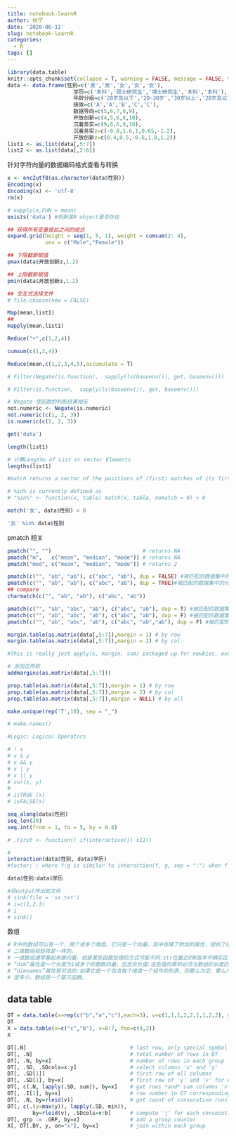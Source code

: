 ```yaml
---
title: notebook-learnR
author: 秋宁
date: '2020-06-11'
slug: notebook-learnR
categories:
  - R
tags: []
---
```


```r
library(data.table)
knitr::opts_chunk$set(collapse = T, warning = FALSE, message = FALSE, tidy = T,comment='~#',prompt=TRUE)
data <- data.frame(性别=c('男','男','女','女','女'),
                     学历=c('本科','硕士研究生','博士研究生','本科','本科'),
                     年龄分组=c('20岁及以下','20~30岁','30岁以上','20岁及以下','20岁及以下'),
                     绩效=c('A','A','B','C','C'),
                     数据导向=c(5,6,7,8,9),
                     开放创新=c(4,5,6,8,10),
                     沉着务实=c(9,6,6,9,10),
                     沉着务实z=c(-0.8,1.6,1,0.65,-1.2),
                     开放创新z=c(0.4,0.5,-0.6,1.8,1.2))
list1 <- as.list(data[,5:7])
list2 <- as.list(data[,2:6])
```

针对字符向量的数据编码格式查看与转换
```r

x <- enc2utf8(as.character(data$性别))
Encoding(x)
Encoding(x) <- 'utf-8'
rm(x)
```


```r
# eapply(e,FUN = mean)
exists('data') #判断某R object是否存在


```

```r
## 获得所有变量彼此之间的组合
expand.grid(height = seq(1, 5, 1), weight = cumsum(2: 4),
            sex = c("Male","Female"))
```

```r
## 下限截断赋值
pmax(data$开放创新z,1.2)

## 上限截断赋值
pmin(data$开放创新z,1.2)

```


```r
## 交互式选择文件
# file.choose(new = FALSE)

```

```r

Map(mean,list1)
##
mapply(mean,list1)

```

```r
Reduce("+",c(1,2,4))

cumsum(c(1,2,4))

Reduce(mean,c(1,2,3,4,5),accumulate = T)

```


```r
# Filter(Negate(is.function),  sapply(ls(baseenv()), get, baseenv()))

# Filter(is.function,  sapply(ls(baseenv()), get, baseenv()))

# Negate 使函数的判断结果相反
not.numeric <- Negate(is.numeric)
not.numeric(c(1, 2, 3))
is.numeric(c(1, 2, 3))

```

```r
get('data')
```

```r
length(list1)

# 计算Lengths of List or Vector Elements
lengths(list1)

```

```r
#match returns a vector of the positions of (first) matches of its first argument in its second.

# %in% is currently defined as
# "%in%" <- function(x, table) match(x, table, nomatch = 0) > 0

match('女', data$性别) > 0

'女' %in% data$性别


```

pmatch 相关
```r
pmatch("", "")                             # returns NA
pmatch("m",   c("mean", "median", "mode")) # returns NA
pmatch("med", c("mean", "median", "mode")) # returns 2

pmatch(c("", "ab", "ab"), c("abc", "ab"), dup = FALSE) #被匹配的数据集中的元素仅可使用一次
pmatch(c("", "ab", "ab"), c("abc", "ab"), dup = TRUE)#被匹配的数据集中的元素可重复使用
## compare
charmatch(c("", "ab", "ab"), c("abc", "ab"))

pmatch(c("", "ab", "abc", "ab"), c("abc", "ab"), dup = T) #被匹配的数据集中的元素可重复使用
pmatch(c("", "ab", "abc", "ab"), c("abc", "ab"), dup = F) #被匹配的数据集中的元素仅可使用一次
pmatch(c("", "ab", "abc", "ab"), c("abc", "ab","ab"), dup = F) #被匹配的数据集中的元素仅可使用一次

```


```r
margin.table(as.matrix(data[,5:7]),margin = 1) # by row
margin.table(as.matrix(data[,5:7]),margin = 2) # by col

#This is really just apply(x, margin, sum) packaged up for newbies, except that if margin has length zero you get sum(x).
```

```r
# 添加边界和
addmargins(as.matrix(data[,5:7]))
```

```r
prop.table(as.matrix(data[,5:7]),margin = 1) # by row
prop.table(as.matrix(data[,5:7]),margin = 2) # by col
prop.table(as.matrix(data[,5:7]),margin = NULL) # by all

```

```r
make.unique(rep('T',10), sep = "_")

# make.names()

```

```r
#Logic: Logical Operators

# ! x
# x & y
# x && y
# x | y
# x || y
# xor(x, y)
# 
# isTRUE (x)
# isFALSE(x)

```

```r
seq_along(data$性别)
seq_len(20)
seq.int(from = 1, to = 5, by = 0.8)

```


```r
# .First <- function() if(interactive()) x11()

```

```r
#
interaction(data$性别, data$学历)
#factor; : where f:g is similar to interaction(f, g, sep = ":") when f and g are factors.

data$性别:data$学历

```


```r
#将output传出到文件
# sink(file = 'xx.txt')
# i=c(1,2,3)
# i
# sink()

```



数组
```r
# R中的数组可以有一个、两个或多个维度。它只是一个向量，其中存储了附加的属性，提供了维度(属性“dim”)和可选的维度名称(属性“dimnames”)。
# 二维数组和矩阵是一样的。
# 一维数组通常看起来像向量，但是某些函数处理的方式可能不同:str在最近的R版本中确实区分了它们。
# “dim”属性是一个长度为1或多个的整数向量，包含非负值:这些值的乘积必须与数组的长度匹配。
# “dimnames”属性是可选的:如果它是一个包含每个维度一个组件的列表，则要么为空，要么为该维度的“dim”属性的元素提供长度的字符向量。
# 是多少。数组是一个基元函数。
```


## data table

```r
DT = data.table(x=rep(c("b","a","c"),each=3), v=c(1,1,1,2,2,1,1,2,2), y=c(1,3,6), a=1:9, b=9:1)
DT
X = data.table(x=c("c","b"), v=8:7, foo=c(4,2))
X

DT[.N]                                 # last row, only special symbol allowed in 'i'
DT[, .N]                               # total number of rows in DT
DT[, .N, by=x]                         # number of rows in each group
DT[, .SD, .SDcols=x:y]                 # select columns 'x' and 'y'
DT[, .SD[1]]                           # first row of all columns
DT[, .SD[1], by=x]                     # first row of 'y' and 'v' for each group in 'x'
DT[, c(.N, lapply(.SD, sum)), by=x]    # get rows *and* sum columns 'v' and 'y' by group
DT[, .I[1], by=x]                      # row number in DT corresponding to each group
DT[, .N, by=rleid(v)]                  # get count of consecutive runs of 'v'
DT[, c(.(y=max(y)), lapply(.SD, min)),
        by=rleid(v), .SDcols=v:b]      # compute 'j' for each consecutive runs of 'v'
DT[, grp := .GRP, by=x]                # add a group counter
X[, DT[.BY, y, on="x"], by=x]          # join within each group
```








